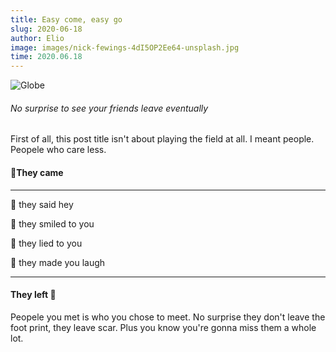 ```yaml
---
title: Easy come, easy go
slug: 2020-06-18
author: Elio
image: images/nick-fewings-4dI5OP2Ee64-unsplash.jpg
time: 2020.06.18
---
```


![Globe](images/nick-fewings-4dI5OP2Ee64-unsplash.jpg)

###### No surprise to see your friends leave eventually

First of all, this post title isn't about playing the field at all. I meant people. Peopele who care less.

#### 🛬They came

---

🥊 they said hey

🍒 they smiled to you

🥨 they lied to you

🍻 they made you laugh

---

#### They left 🛫

Peopele you met is who you chose to meet. No surprise they don't leave the foot print, they leave scar.
Plus you know you're gonna miss them a whole lot.
